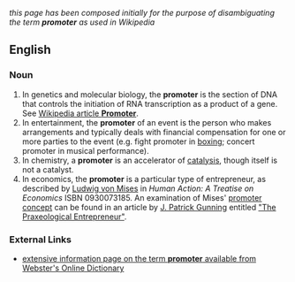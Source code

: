 ''this page has been composed initially for the purpose of disambiguating the term '''promoter''' as used in Wikipedia''

==English==
=== Noun ===

#In genetics and molecular biology, the '''promoter''' is the section of DNA that controls the initiation of RNA transcription as a product of a gene.  See [[w:Promoter|Wikipedia article '''Promoter''']].
#In entertainment, the '''promoter''' of an event is the person who makes arrangements and typically deals with financial compensation for one or more parties to the event (e.g. fight promoter in [[w:Boxing|boxing]]; concert promoter in musical performance).
#In chemistry, a '''promoter''' is an accelerator of [[w:Catalysis|catalysis]], though itself is not a catalyst.
#In economics, the '''promoter''' is a particular type of entrepreneur, as described by [[w:Ludwig von Mises|Ludwig von Mises]] in ''Human Action: A Treatise on Economics'' ISBN 0930073185.  An examination of Mises' [[w:promoter concept|promoter concept]] can be found in an article by [[w:J. Patrick Gunning|J. Patrick Gunning]] entitled [http://www.constitution.org/pd/gunning/subjecti/workpape/praxent.htm "The Praxeological Entrepreneur"].

=== External Links ===
* [http://www.websters-online-dictionary.org/definition/english/Pr/Promoter.html extensive information page on the term '''promoter''' available from Webster's Online Dictionary]